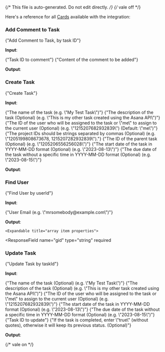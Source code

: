 {/* This file is auto-generated. Do not edit directly. */}
{/* vale off */}

Here's a reference for all [Cards](/learn/reference/cards/) available with the integration:

### Add Comment to Task

<span>{"Add Comment to Task, by task ID"}</span>

**Input**:

<Expandable title="input fields">
  <ResponseField
    name="taskId"
    type="string"
    required
  >
    <span>{"Task ID to comment"}</span>
  </ResponseField>
  <ResponseField
    name="comment"
    type="string"
    required
  >
    <span>{"Content of the comment to be added"}</span>
  </ResponseField>
</Expandable>

**Output**:

<Expandable title="output">
  <ResponseField
    name="text"
    type="string"
    required
  >
    
  </ResponseField>
</Expandable>

### Create Task

<span>{"Create Task"}</span>

**Input**:

<Expandable title="input fields">
  <ResponseField
    name="name"
    type="string"
    required
  >
    <span>{"The name of the task (e.g. \"My Test Task\")"}</span>
  </ResponseField>
  <ResponseField
    name="notes"
    type="string"
  >
    <span>{"The description of the task (Optional) (e.g. \"This is my other task created using the Asana API\")"}</span>
  </ResponseField>
  <ResponseField
    name="assignee"
    type="string"
  >
    <span>{"The ID of the user who will be assigned to the task or \"me\" to assign to the current user (Optional) (e.g. \"1215207682932839\") (Default: \"me\")"}</span>
  </ResponseField>
  <ResponseField
    name="projects"
    type="string"
  >
    <span>{"The project IDs should be strings separated by commas (Optional) (e.g. \"1205199808673678, 1215207282932839\")."}</span>
  </ResponseField>
  <ResponseField
    name="parent"
    type="string"
  >
    <span>{"The ID of the parent task (Optional) (e.g. \"1205206556256028\")"}</span>
  </ResponseField>
  <ResponseField
    name="start_on"
    type="string"
  >
    <span>{"The start date of the task in YYYY-MM-DD format (Optional) (e.g. \"2023-08-13\")"}</span>
  </ResponseField>
  <ResponseField
    name="due_on"
    type="string"
  >
    <span>{"The due date of the task without a specific time in YYYY-MM-DD format (Optional) (e.g. \"2023-08-15\")"}</span>
  </ResponseField>
</Expandable>

**Output**:

<Expandable title="output">
  <ResponseField
    name="permalink_url"
    type="string"
    required
  >
    
  </ResponseField>
</Expandable>

### Find User

<span>{"Find User by userId"}</span>

**Input**:

<Expandable title="input fields">
  <ResponseField
    name="userEmail"
    type="string"
    required
  >
    <span>{"User Email (e.g. \"mrsomebody@example.com\")"}</span>
  </ResponseField>
</Expandable>

**Output**:

<Expandable title="output">
  <ResponseField
    name="gid"
    type="string"
  >
    
  </ResponseField>
  <ResponseField
    name="name"
    type="string"
  >
    
  </ResponseField>
  <ResponseField
    name="email"
    type="string"
  >
    
  </ResponseField>
  <ResponseField
    name="photo"
    type="string"
  >
    
  </ResponseField>
  <ResponseField
    name="resource_type"
    type="string"
  >
    
  </ResponseField>
  <ResponseField
    name="workspaces"
    type="array"
  >
    

    <Expandable title="array item properties">
  <ResponseField
    name="gid"
    type="string"
    required
  >
    
  </ResponseField>
  <ResponseField
    name="name"
    type="string"
    required
  >
    
  </ResponseField>
  <ResponseField
    name="resource_type"
    type="string"
    required
  >
    
  </ResponseField>
    </Expandable>
  </ResponseField>
</Expandable>

### Update Task

<span>{"Update Task by taskId"}</span>

**Input**:

<Expandable title="input fields">
  <ResponseField
    name="name"
    type="string"
  >
    <span>{"The name of the task (Optional) (e.g. \"My Test Task\")"}</span>
  </ResponseField>
  <ResponseField
    name="notes"
    type="string"
  >
    <span>{"The description of the task (Optional) (e.g. \"This is my other task created using the Asana API\")"}</span>
  </ResponseField>
  <ResponseField
    name="assignee"
    type="string"
  >
    <span>{"The ID of the user who will be assigned to the task or \"me\" to assign to the current user (Optional) (e.g. \"1215207682932839\")"}</span>
  </ResponseField>
  <ResponseField
    name="start_on"
    type="string"
  >
    <span>{"The start date of the task in YYYY-MM-DD format (Optional) (e.g. \"2023-08-13\")"}</span>
  </ResponseField>
  <ResponseField
    name="due_on"
    type="string"
  >
    <span>{"The due date of the task without a specific time in YYYY-MM-DD format (Optional) (e.g. \"2023-08-15\")"}</span>
  </ResponseField>
  <ResponseField
    name="taskId"
    type="string"
    required
  >
    <span>{"Task ID to update"}</span>
  </ResponseField>
  <ResponseField
    name="completed"
    type="string"
  >
    <span>{"If the task is completed, enter \"true\" (without quotes), otherwise it will keep its previous status. (Optional)"}</span>
  </ResponseField>
</Expandable>

**Output**:

<Expandable title="output">
  <ResponseField
    name="permalink_url"
    type="string"
    required
  >
    
  </ResponseField>
</Expandable>


{/* vale on */}